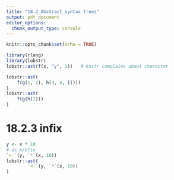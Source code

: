 ```yaml
---
title: "18.2_Abstract_syntax trees"
output: pdf_document
editor_options: 
  chunk_output_type: console
---
```


```r
knitr::opts_chunk$set(echo = TRUE)
```


```r
library(rlang)
library(lobstr)
lobstr::ast(f(x, "y", 1))   # knitr complains about character
```
```r
lobstr::ast(
    f(g(1, 2), h(3, 4, i()))
)
lobstr::ast(
    f(g(h(2)))
)
```
# 18.2.3 infix
```r
y <- x * 10
# as prefix
`<-`(y, `*`(x, 10))
lobstr::ast(
        `<-`(y, `*`(x, 10))
)
```


